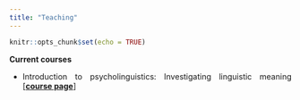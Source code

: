 ```yaml
---
title: "Teaching"
---
```


```r
knitr::opts_chunk$set(echo = TRUE)
```

<style>
body {
  text-align: justify}

h1 {
  text-align: center
}
</style>

**Current courses**

* Introduction to psycholinguistics: Investigating linguistic meaning [[**course page**]](https://vini-macuch-silva.github.io/intro-to-psycholinguistics/)

